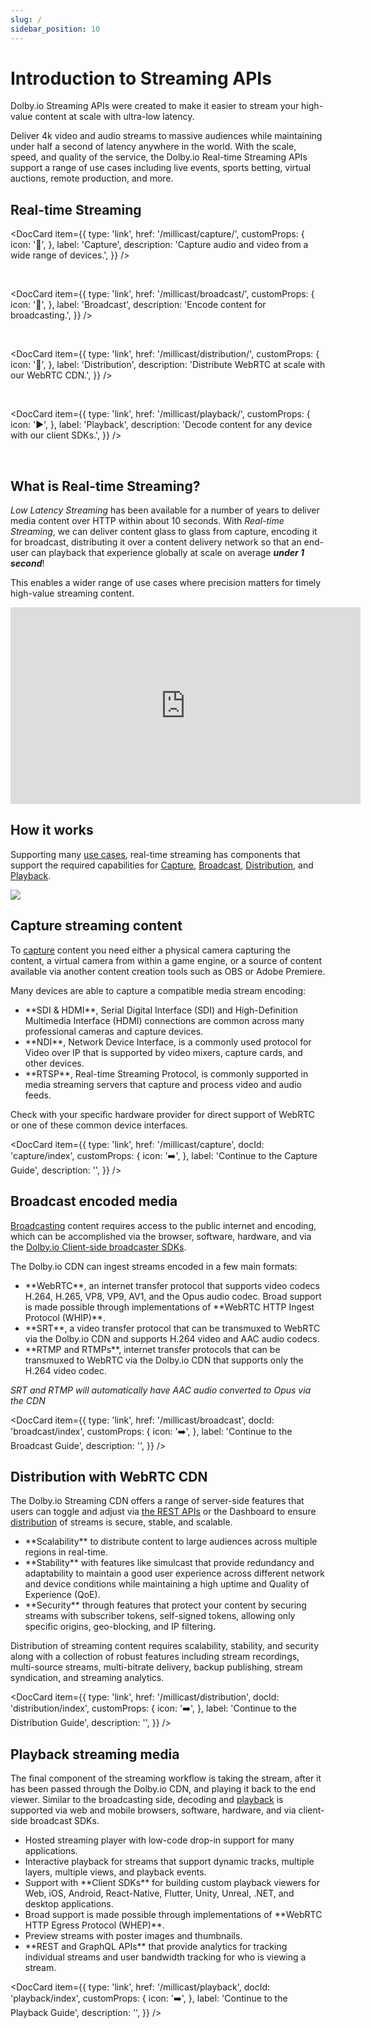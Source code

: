 ```yaml
---
slug: /
sidebar_position: 10
---
```


# Introduction to Streaming APIs


Dolby.io Streaming APIs were created to make it easier to stream your high-value content at scale with ultra-low latency.

Deliver 4k video and audio streams to massive audiences while maintaining under half a second of latency anywhere in the world. With the scale, speed, and quality of the service, the Dolby.io Real-time Streaming APIs support a range of use cases including live events, sports betting, virtual auctions, remote production, and more.

## Real-time Streaming

<DocCard
  item={{
    type: 'link',
    href: '/millicast/capture/',
    customProps: {
      icon: '🎥',
    },
    label: 'Capture',
    description: 'Capture audio and video from a wide range of devices.',
  }}
/>

<br />

<DocCard
  item={{
    type: 'link',
    href: '/millicast/broadcast/',
    customProps: {
      icon: '📡',
    },
    label: 'Broadcast',
    description: 'Encode content for broadcasting.',
  }}
/>

<br />

<DocCard
  item={{
    type: 'link',
    href: '/millicast/distribution/',
    customProps: {
      icon: '🚚',
    },
    label: 'Distribution',
    description: 'Distribute WebRTC at scale with our WebRTC CDN.',
  }}
/>

<br />

<DocCard
  item={{
    type: 'link',
    href: '/millicast/playback/',
    customProps: {
      icon: '▶️',
    },
    label: 'Playback',
    description: 'Decode content for any device with our client SDKs.',
  }}
/>

<br />

## What is Real-time Streaming?

_Low Latency Streaming_ has been available for a number of years to deliver media content over HTTP within about 10 seconds. With _Real-time Streaming_, we can deliver content glass to glass from capture, encoding it for broadcast, distributing it over a content delivery network so that an end-user can playback that experience globally at scale on average _**under 1 second**_!

This enables a wider range of use cases where precision matters for timely high-value streaming content.

<div className="youtube-container">
  <iframe
    width="560"
    height="315"
    src="https://www.youtube.com/embed/rxjlxHNMmdg"
    title="YouTube video player"
    frameborder="0"
    allow="accelerometer; autoplay; clipboard-write; encrypted-media; gyroscope; picture-in-picture; web-share"
    allowfullscreen
  ></iframe>
</div>

## How it works

Supporting many <a href="https://dolby.io/solutions/" target="_blank">use cases</a>, real-time streaming has components that support the required capabilities for [Capture](/millicast/capture/index.mdx), [Broadcast](/millicast/broadcast/index.mdx), [Distribution](/millicast/distribution/index.mdx), and [Playback](/millicast/playback/index.mdx).

![](./assets/img/cf4a8a2a1d8d4b126bd99fd41dd5708b3feefc91c3a0dd364775d9af-dolby-millicast-real-time-streaming-workflow.png)

## Capture streaming content

To [capture](/millicast/broadcast/index.mdx) content you need either a physical camera capturing the content, a virtual camera from within a game engine, or a source of content available via another content creation tools such as OBS or Adobe Premiere.

Many devices are able to capture a compatible media stream encoding:

<ul className="checkBoxList">
  <li>
    **SDI & HDMI**, Serial Digital Interface (SDI) and High-Definition Multimedia Interface (HDMI) connections are common across many professional
    cameras and capture devices.
  </li>
  <li>
    **NDI**, Network Device Interface, is a commonly used protocol for Video over IP that is supported by video mixers, capture cards, and other
    devices.
  </li>
  <li>**RTSP**, Real-time Streaming Protocol, is commonly supported in media streaming servers that capture and process video and audio feeds.</li>
</ul>

Check with your specific hardware provider for direct support of WebRTC or one of these common device interfaces.

<DocCard
  item={{
    type: 'link',
    href: '/millicast/capture',
    docId: 'capture/index',
    customProps: {
      icon: '➡️',
    },
    label: 'Continue to the Capture Guide',
    description: '',
  }}
/>

## Broadcast encoded media

[Broadcasting](/millicast/broadcast/index.mdx) content requires access to the public internet and encoding, which can be accomplished via the browser, software, hardware, and via the [Dolby.io Client-side broadcaster SDKs](/millicast/client-sdks).

The Dolby.io CDN can ingest streams encoded in a few main formats:

<ul className="checkBoxList">
  <li>
    **WebRTC**, an internet transfer protocol that supports video codecs H.264, H.265, VP8, VP9, AV1, and the Opus audio codec. Broad support is made
    possible through implementations of **WebRTC HTTP Ingest Protocol (WHIP)**.
  </li>
  <li>**SRT**, a video transfer protocol that can be transmuxed to WebRTC via the Dolby.io CDN and supports H.264 video and AAC audio codecs.</li>
  <li>
    **RTMP and RTMPs**, internet transfer protocols that can be transmuxed to WebRTC via the Dolby.io CDN that supports only the H.264 video codec.
  </li>
</ul>

_SRT and RTMP will automatically have AAC audio converted to Opus via the CDN_

<DocCard
  item={{
    type: 'link',
    href: '/millicast/broadcast',
    docId: 'broadcast/index',
    customProps: {
      icon: '➡️',
    },
    label: 'Continue to the Broadcast Guide',
    description: '',
  }}
/>

## Distribution with WebRTC CDN

The Dolby.io Streaming CDN offers a range of server-side features that users can toggle and adjust via [the REST APIs](/millicast/getting-started/using-rest-apis.md) or the Dashboard to ensure [distribution](/millicast/distribution/index.mdx) of streams is secure, stable, and scalable.

<ul className="checkBoxList">
  <li>**Scalability** to distribute content to large audiences across multiple regions in real-time.</li>
  <li>
    **Stability** with features like simulcast that provide redundancy and adaptability to maintain a good user experience across different network
    and device conditions while maintaining a high uptime and Quality of Experience (QoE).
  </li>
  <li>
    **Security** through features that protect your content by securing streams with subscriber tokens, self-signed tokens, allowing only specific
    origins, geo-blocking, and IP filtering.
  </li>
</ul>

Distribution of streaming content requires scalability, stability, and security along with a collection of robust features including stream recordings, multi-source streams, multi-bitrate delivery, backup publishing, stream syndication, and streaming analytics.

<DocCard
  item={{
    type: 'link',
    href: '/millicast/distribution',
    docId: 'distribution/index',
    customProps: {
      icon: '➡️',
    },
    label: 'Continue to the Distribution Guide',
    description: '',
  }}
/>

## Playback streaming media

The final component of the streaming workflow is taking the stream, after it has been passed through the Dolby.io CDN, and playing it back to the end viewer. Similar to the broadcasting side, decoding and [playback](/millicast/playback/index.mdx) is supported via web and mobile browsers, software, hardware, and via client-side broadcast SDKs.

<ul className="checkBoxList">
  <li>Hosted streaming player with low-code drop-in support for many applications.</li>
  <li>Interactive playback for streams that support dynamic tracks, multiple layers, multiple views, and playback events.</li>
  <li>
    Support with **Client SDKs** for building custom playback viewers for Web, iOS, Android, React-Native, Flutter, Unity, Unreal, .NET, and desktop
    applications.
  </li>
  <li>Broad support is made possible through implementations of **WebRTC HTTP Egress Protocol (WHEP)**.</li>
  <li>Preview streams with poster images and thumbnails.</li>
  <li>**REST and GraphQL APIs** that provide analytics for tracking individual streams and user bandwidth tracking for who is viewing a stream.</li>
</ul>

<DocCard
  item={{
    type: 'link',
    href: '/millicast/playback',
    docId: 'playback/index',
    customProps: {
      icon: '➡️',
    },
    label: 'Continue to the Playback Guide',
    description: '',
  }}
/>
